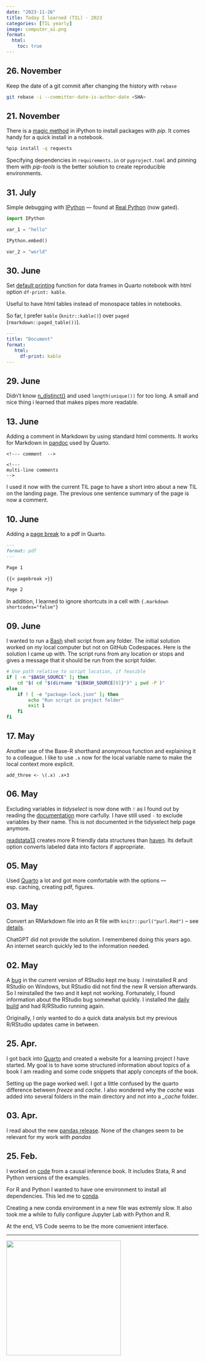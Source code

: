 ```yaml
---
date: "2023-11-26"
title: Today I learned (TIL) · 2023
categories: [TIL yearly]
image: computer_ai.png
format:
  html:
    toc: true
---
```


<!--- Keeping brief information here that don't create a post. -->
<!--- Update date in header for new entries. -->

## 26. November

Keep the date of a git commit after changing the history with `rebase`

```sh
git rebase -i --committer-date-is-author-date <SHA>
```

## 21. November

There is a [magic method](https://ipython.readthedocs.io/en/stable/interactive/magics.html#magic-pip) in iPython to install packages with _pip_. It comes handy for a quick install in a notebook.

```sh
%pip install -q requests
```

Specifying dependencies in `requirements.in` or ` pyproject.toml` and pinning them with _pip-tools_ is the better solution to create reproducible environments.


## 31. July

Simple debugging with [IPython](https://ipython.readthedocs.io/en/stable/) — found at [Real Python](https://realpython.com/ipython-interactive-python-shell/) (now gated).

```py
import IPython

var_1 = "hello"

IPython.embed()

var_2 = "world"
```

## 30. June

Set [default printing](https://quarto.org/docs/computations/r.html#data-frames) function for data frames in Quarto notebook with html option `df-print: kable`.

Useful to have html tables instead of monospace tables in notebooks.

So far, I prefer `kable` (`knitr::kable()`) over `paged` (`rmarkdown::paged_table())`).

```yml
---
title: "Document"
format:
   html:
     df-print: kable
---
````

## 29. June

Didn't know [n_distinct()](https://dplyr.tidyverse.org/reference/n_distinct.html) and used `length(unique())` for too long. A small and nice thing i learned that makes pipes more readable.

## 13. June

Adding a comment in Markdown by using standard html comments. It works for Markdown in [pandoc](https://pandoc.org/MANUAL.html) used by Quarto.

```
<!--- comment  -->

<!---
multi-line comments
-->
```

I used it now with the current TIL page to have a short intro about a new TIL on the landing page. The previous one sentence summary of the page is now a comment.

## 10. June

Adding a [page break](https://quarto.org/docs/authoring/article-layout.html#page-breaks) to a pdf in Quarto.

```.markdown
---
format: pdf
---

Page 1

{{< pagebreak >}}

Page 2
```

In addition, I learned to ignore shortcuts in a cell with `{.markdown shortcodes="false"}`

## 09. June

I wanted to run a [Bash]() shell script from any folder. The initial solution worked on my local computer but not on GitHub Codespaces. Here is the solution I came up with. The script runs from any location or stops and gives a message that it should be run from the script folder.

```bash
# Use path relative to script location, if feasible
if [ -n "$BASH_SOURCE" ]; then
    cd "$( cd "$(dirname "${BASH_SOURCE[0]}")" ; pwd -P )"
else
    if ! [ -e "package-lock.json" ]; then
        echo "Run script in project folder"
        exit 1
    fi
fi
```

## 17. May

Another use of the Base-R shorthand anonymous function and explaining it to a colleague. I like to use `.x` now for the local variable name to make the local context more explicit.

`add_three <- \(.x) .x+3`

## 06. May

Excluding variables in _tidyselect_ is now done with `!` as I found out by reading the [documentation](https://tidyselect.r-lib.org/reference/language.html) more carfully. I have still used `-` to exclude variables by their name. This is not documented in the tidyselect help page anymore.

[readstata13](https://github.com/sjewo/readstata13) creates more R friendly data structures than [haven](https://haven.tidyverse.org/). Its default option converts labeled data into factors if appropriate.

## 05. May

Used [Quarto](https://quarto.org/) a lot and got more comfortable with the options — esp. caching, creating pdf, figures.

## 03. May

Convert an RMarkdown file into an R file with `knitr::purl("purl.Rmd")` -- see [details](https://bookdown.org/yihui/rmarkdown-cookbook/purl.html).

ChatGPT did not provide the solution. I remembered doing this years ago. An internet search quickly led to the information needed.

## 02. May

A [bug](https://github.com/rstudio/rstudio/issues/12452) in the current version of RStudio kept me busy. I reinstalled R and RStudio on Windows, but RStudio did not find the new R version afterwards. So I reinstalled the two and it kept not working. Fortunately, I found information about the RStudio bug somewhat quickly. I installed the [daily build](https://dailies.rstudio.com/rstudio/mountain-hydrangea/) and had R/RStudio running again.

Originally, I only wanted to do a quick data analysis but my previous R/RStudio updates came in between.

## 25. Apr.

I got back into [Quarto](https://quarto.org/) and created a website for a learning project I have started. My goal is to have some structured information about topics of a book I am reading and some code snippets that apply concepts of the book.

Setting up the page worked well. I got a little confused by the quarto difference between _freeze_ and _cache_. I also wondered why the _cache_ was added into several folders in the main directory and not into a *\_cache* folder.

## 03. Apr.

I read about the new [pandas release](https://pandas.pydata.org/docs/dev/whatsnew/v2.0.0.html). None of the changes seem to be relevant for my work with _pandas_

## 25. Feb.

I worked on [code](https://github.com/hdigital/mixtape) from a causal inference book. It includes Stata, R and Python versions of the examples.

For R and Python I wanted to have one environment to install all dependencies. This led me to [conda](https://docs.conda.io/projects/conda/en/stable/user-guide/getting-started.html).

Creating a new conda environment in a new file was extremly slow. It also took me a while to fully configure Jupyter Lab with Python and R.

At the end, VS Code seems to be the more convenient interface.

---

![](computer_ai.png){ width=300 }
